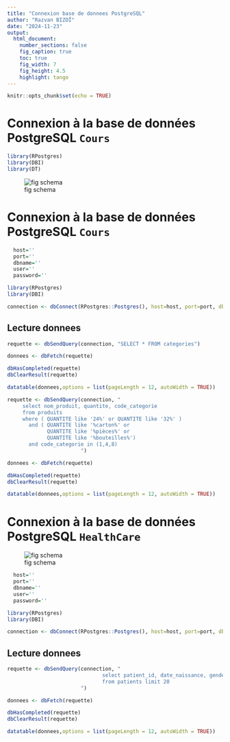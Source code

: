 ```yaml
---
title: "Connexion base de donnees PostgreSQL"
author: "Razvan BIZOÏ"
date: "2024-11-23"
output:
  html_document:
    number_sections: false
    fig_caption: true
    toc: true
    fig_width: 7
    fig_height: 4.5
    highlight: tango
---
```


```r
knitr::opts_chunk$set(echo = TRUE)
```

# Connexion à la base de données PostgreSQL `Cours`

```r
library(RPostgres)
library(DBI)
library(DT)
```


![fig schema](https://raw.githubusercontent.com/rbizoi/IntelligenceEnDonneesDeSante/main/InterrogationSQL/images/612.png)

# Connexion à la base de données PostgreSQL `Cours`

```r
  host=''
  port=''
  dbname=''
  user=''
  password=''
```


```r
library(RPostgres)
library(DBI)

connection <- dbConnect(RPostgres::Postgres(), host=host, port=port, dbname=dbname, user=user, password=password)

```


## Lecture donnees

```r
requette <- dbSendQuery(connection, "SELECT * FROM categories")

donnees <- dbFetch(requette)

dbHasCompleted(requette)
dbClearResult(requette)
```

```r

datatable(donnees,options = list(pageLength = 12, autoWidth = TRUE))

```



```r
requette <- dbSendQuery(connection, "
     select nom_produit, quantite, code_categorie                
     from produits                                               
     where ( QUANTITE like '24%' or QUANTITE like '32%' )        
       and ( QUANTITE like '%carton%' or                         
             QUANTITE like '%pièces%' or                         
             QUANTITE like '%bouteilles%')                       
       and code_categorie in (1,4,8) 
                        ")

donnees <- dbFetch(requette)

dbHasCompleted(requette)
dbClearResult(requette)

```



```r

datatable(donnees,options = list(pageLength = 12, autoWidth = TRUE))

```

# Connexion à la base de données PostgreSQL `HealthCare`

![fig schema](https://raw.githubusercontent.com/rbizoi/IntelligenceEnDonneesDeSante/refs/heads/main/images/healthcare.png)

```r
  host=''
  port=''
  dbname=''
  user=''
  password=''
```

```r
library(RPostgres)
library(DBI)

connection <- dbConnect(RPostgres::Postgres(), host=host, port=port, dbname=dbname, user=user, password=password)

```


## Lecture donnees

```r
requette <- dbSendQuery(connection, "
                               select patient_id, date_naissance, gender, alzheimer, heartfailure, kidneydisease
                               from patients limit 20
                        ")

donnees <- dbFetch(requette)

dbHasCompleted(requette)
dbClearResult(requette)
```

```r

datatable(donnees,options = list(pageLength = 12, autoWidth = TRUE))

```

